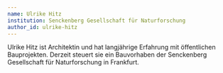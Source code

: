 ---
name: Ulrike Hitz
institution: Senckenberg Gesellschaft für Naturforschung
author_id: ulrike-hitz
---

Ulrike Hitz ist Architektin und hat langjährige Erfahrung mit öffentlichen Bauprojekten. Derzeit steuert sie ein Bauvorhaben der Senckenberg Gesellschaft für Naturforschung in Frankfurt.
